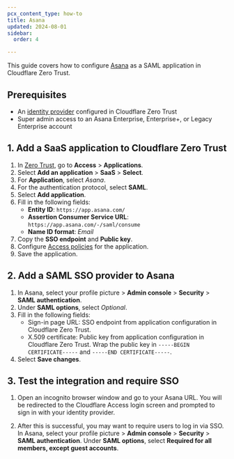 ```yaml
---
pcx_content_type: how-to
title: Asana
updated: 2024-08-01
sidebar:
  order: 4

---
```


This guide covers how to configure [Asana](https://help.asana.com/hc/en-us/articles/14075208738587-Authentication-and-access-management-options-for-paid-plans#gl-saml) as a SAML application in Cloudflare Zero Trust.

## Prerequisites

* An [identity provider](/cloudflare-one/identity/idp-integration/) configured in Cloudflare Zero Trust
* Super admin access to an Asana Enterprise, Enterprise+, or Legacy Enterprise account

## 1. Add a SaaS application to Cloudflare Zero Trust

1. In [Zero Trust](https://one.dash.cloudflare.com), go to **Access** > **Applications**.
2. Select **Add an application** > **SaaS** > **Select**.
3. For **Application**, select *Asana*.
4. For the authentication protocol, select **SAML**.
5. Select **Add application**.
6. Fill in the following fields:
   * **Entity ID**: `https://app.asana.com/`
   * **Assertion Consumer Service URL**: `https://app.asana.com/-/saml/consume`
   * **Name ID format**: *Email*
7. Copy the **SSO endpoint** and **Public key**.
8. Configure [Access policies](/cloudflare-one/policies/access/) for the application.
9. Save the application.

## 2. Add a SAML SSO provider to Asana

1. In Asana, select your profile picture > **Admin console** > **Security** > **SAML authentication**.
2. Under **SAML options**, select *Optional*.
3. Fill in the following fields:
   * Sign-in page URL: SSO endpoint from application configuration in Cloudflare Zero Trust.
   * X.509 certificate: Public key from application configuration in Cloudflare Zero Trust. Wrap the public key in `-----BEGIN CERTIFICATE-----` and `-----END CERTIFICATE-----`.
4. Select **Save changes**.

## 3. Test the integration and require SSO

1. Open an incognito browser window and go to your Asana URL. You will be redirected to the Cloudflare Access login screen and prompted to sign in with your identity provider.

2. After this is successful, you may want to require users to log in via SSO. In Asana, select your profile picture > **Admin console** > **Security** > **SAML authentication**. Under **SAML options**, select **Required for all members, except guest accounts**.
